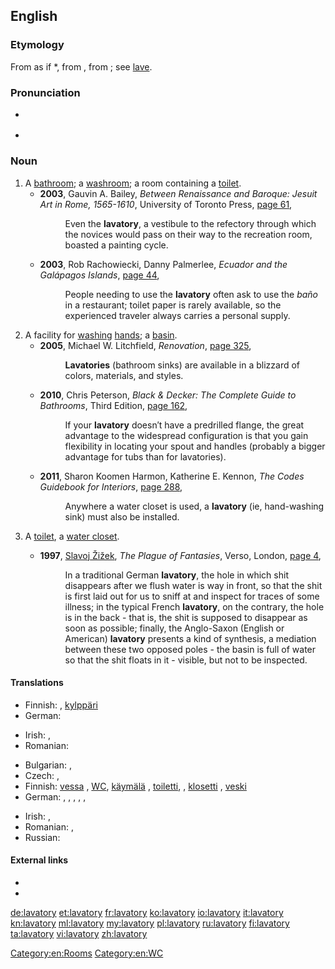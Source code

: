 ==English==

===Etymology===
From {{etyl|la}} as if *{{term||lavatorius}}, from {{etyl|LL.}} {{term|lavator||a clothes washer}}, from {{term|lavo|lavō|wash|lang=la}}; see [[lave]].

===Pronunciation===
* {{a|UK}} {{IPA|/ˈlæv.ə.tri/|/ˈlæv.ə.təɹ.i/}}
* {{a|US}} {{IPA|/ˈlæv.ə.tɔɹ.i/}}

===Noun===
{{en-noun|lavatories}}

# A [[bathroom]]; a [[washroom]]; a room containing a [[toilet]].
#* '''2003''', Gauvin A. Bailey, ''Between Renaissance and Baroque: Jesuit Art in Rome, 1565-1610'', University of Toronto Press, [http://books.google.com.au/books?id=suRw3StCpEEC&pg=PA61&dq=%22lavatory%22|%22lavatories%22+-intitle:%22%22+-inauthor:%22%22&hl=en&sa=X&ei=f4ueT5_FJayKmQW2wcTODg&redir_esc=y#v=onepage&q=%22lavatory%22|%22lavatories%22%20-intitle%3A%22%22%20-inauthor%3A%22%22&f=false page 61],
#*: Even the '''lavatory''', a vestibule to the refectory through which the novices would pass on their way to the recreation room, boasted a painting cycle.
#* '''2003''', Rob Rachowiecki, Danny Palmerlee, ''Ecuador and the Galápagos Islands'', [http://books.google.com.au/books?id=4KQbiA1T-MEC&pg=PA44&dq=%22lavatory%22|%22lavatories%22+-intitle:%22%22+-inauthor:%22%22&hl=en&sa=X&ei=X6CeT5LlMaWiiAejgpmrBQ&redir_esc=y#v=onepage&q=%22lavatory%22|%22lavatories%22%20-intitle%3A%22%22%20-inauthor%3A%22%22&f=false page 44],
#*: People needing to use the '''lavatory''' often ask to use the ''baño'' in a restaurant; toilet paper is rarely available, so the experienced traveler always carries a personal supply.
# A facility for [[washing]] [[hand]]s; a [[basin]].
#* '''2005''', Michael W. Litchfield, ''Renovation'', [http://books.google.com.au/books?id=CPZQYiuX-W0C&pg=PA325&dq=%22lavatory%22|%22lavatories%22+-intitle:%22%22+-inauthor:%22%22&hl=en&sa=X&ei=bJSeT7KmLOK5iQfDko3_Ag&redir_esc=y#v=onepage&q=%22lavatory%22|%22lavatories%22%20-intitle%3A%22%22%20-inauthor%3A%22%22&f=false page 325],
#*: '''Lavatories''' (bathroom sinks) are available in a blizzard of colors, materials, and styles.
#* '''2010''', Chris Peterson, ''Black & Decker: The Complete Guide to Bathrooms'', Third Edition, [http://books.google.com.au/books?id=vPxIRYtCMxkC&pg=PA162&dq=%22lavatory%22|%22lavatories%22+-intitle:%22%22+-inauthor:%22%22&hl=en&sa=X&ei=f4ueT5_FJayKmQW2wcTODg&redir_esc=y#v=onepage&q=%22lavatory%22|%22lavatories%22%20-intitle%3A%22%22%20-inauthor%3A%22%22&f=false page 162],
#*: If your '''lavatory''' doesn′t have a predrilled flange, the great advantage to the widespread configuration is that you gain flexibility in locating your spout and handles (probably a bigger advantage for tubs than for lavatories).
#* '''2011''', Sharon Koomen Harmon, Katherine E. Kennon, ''The Codes Guidebook for Interiors'', [http://books.google.com.au/books?id=BdT-tAR_afAC&pg=PA288&dq=%22lavatory%22|%22lavatories%22+-intitle:%22%22+-inauthor:%22%22&hl=en&sa=X&ei=f4ueT5_FJayKmQW2wcTODg&redir_esc=y#v=onepage&q=%22lavatory%22|%22lavatories%22%20-intitle%3A%22%22%20-inauthor%3A%22%22&f=false page 288],
#*: Anywhere a water closet is used, a '''lavatory''' (ie, hand-washing sink) must also be installed.
# {{UK}} A [[toilet]], a [[water closet]].
#* '''1997''', [[w:Slavoj Žižek|Slavoj Žižek]], ''The Plague of Fantasies'', Verso, London, [http://books.google.com.au/books?id=NM5PqgKd2dsC&pg=PA4&dq=%22lavatory%22|%22lavatories%22+-intitle:%22%22+-inauthor:%22%22&hl=en&sa=X&ei=k5eeT66OGdDymAXFtJnSDg&redir_esc=y#v=onepage&q=%22lavatory%22|%22lavatories%22%20-intitle%3A%22%22%20-inauthor%3A%22%22&f=false page 4],
#*: In a traditional German '''lavatory''', the hole in which shit disappears after we flush water is way in front, so that the shit is first laid out for us to sniff at and inspect for traces of some illness; in the typical French '''lavatory''', on the contrary, the hole is in the back - that is, the shit is supposed to disappear as soon as possible; finally, the Anglo-Saxon (English or American) '''lavatory''' presents a kind of synthesis, a mediation between these two opposed poles - the basin is full of water so that the shit floats in it - visible, but not to be inspected.

====Translations====
{{trans-top|bathroom}}
* Finnish: {{t-|fi|kylpyhuone}}, [[kylppäri]] {{qualifier|colloquial}}
* German: {{t|de|WC|n}}
{{trans-mid}}
* Irish: {{t-|ga|ionlann|f}}, {{t-|ga|leithreas|m}}
* Romanian: {{t-|ro|cameră de baie|f}}
{{trans-bottom}}

{{trans-top|toilet}}
* Bulgarian: {{t-|bg|нужник|m|tr=núžnik}},  {{t-|bg|клозет|m|tr=klozét}}
* Czech: {{t-|cs|záchod|m}}, {{t+|cs|WC}}
* Finnish: [[vessa]] {{qualifier|colloquial}}, [[WC]], [[käymälä]] {{qualifier|some literary}}, [[toiletti]], {{qualifier|dated}}, [[klosetti]] {{qualifier|dated}}, [[veski]] {{qualifier|colloquial}}
* German: {{t-|de|Wasserklosett|n}}, {{t+|de|WC|n}}, {{t+|de|Toilette|f}}, {{t+|de|Abtritt}}, {{t+|de|Abort|m}}, {{t+|de|Klo|n}}
{{trans-mid}}
* Irish: {{t-|ga|ionlann|f}}, {{t-|ga|leithreas|m}}
* Romanian: {{t-|ro|WC|n}}, {{t-|ro|closet|n}}
* Russian: {{t+|ru|уборная|f|tr=ubórnaja}}
{{trans-bottom}}

====External links====
* {{R:Webster 1913}}
* {{R:Century 1911}}

[[Category:en:Rooms]]
[[Category:en:WC]]

[[de:lavatory]]
[[et:lavatory]]
[[fr:lavatory]]
[[ko:lavatory]]
[[io:lavatory]]
[[it:lavatory]]
[[kn:lavatory]]
[[ml:lavatory]]
[[my:lavatory]]
[[pl:lavatory]]
[[ru:lavatory]]
[[fi:lavatory]]
[[ta:lavatory]]
[[vi:lavatory]]
[[zh:lavatory]]